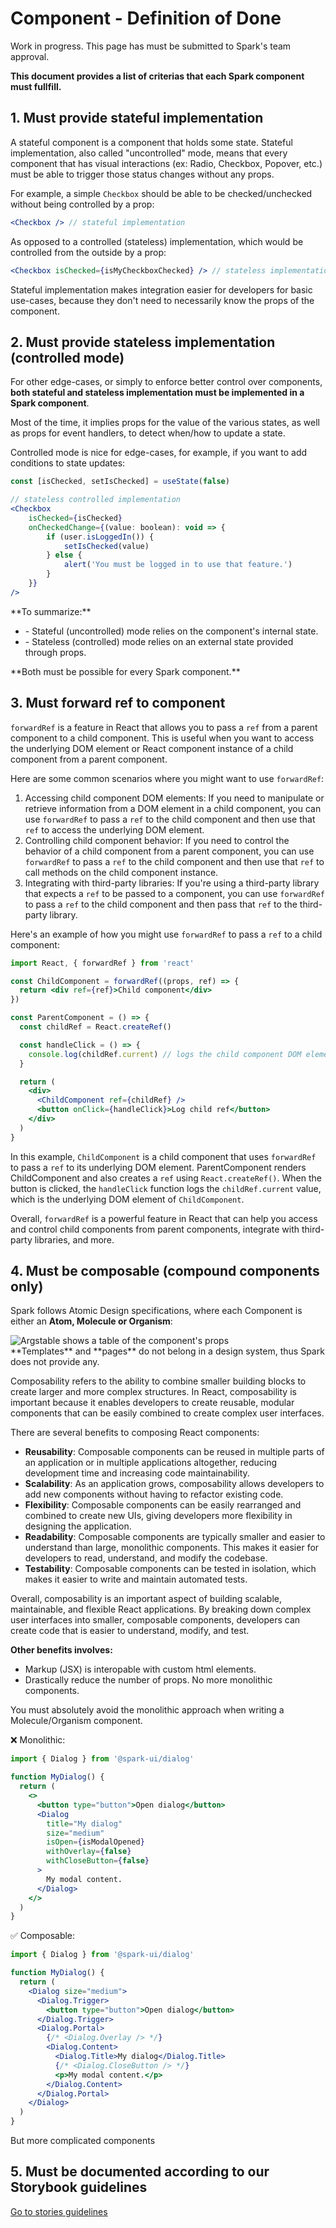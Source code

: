 
<Meta title="Practices/Component - Definition of Done" />

# Component - Definition of Done

<Alert kind="warning">
  Work in progress. This page has must be submitted to Spark's team approval.
</Alert>

**This document provides a list of criterias that each Spark component must fullfill.**

## 1. Must provide stateful implementation

A stateful component is a component that holds some state.
Stateful implementation, also called "uncontrolled" mode, means that every component that has visual interactions (ex: Radio, Checkbox, Popover, etc.) must be able to trigger those status changes without any props.

For example, a simple `Checkbox` should be able to be checked/unchecked without being controlled by a prop:

```jsx
<Checkbox /> // stateful implementation
```

As opposed to a controlled (stateless) implementation, which would be controlled from the outside by a prop:

```jsx
<Checkbox isChecked={isMyCheckboxChecked} /> // stateless implementation
```

Stateful implementation makes integration easier for developers for basic use-cases, because they don't need to necessarily know the props of the component.

## 2. Must provide stateless implementation (controlled mode)

For other edge-cases, or simply to enforce better control over components, **both stateful and stateless implementation must be implemented in a Spark component**.

Most of the time, it implies props for the value of the various states, as well as props for event handlers, to detect when/how to update a state.

Controlled mode is nice for edge-cases, for example, if you want to add conditions to state updates:

```jsx
const [isChecked, setIsChecked] = useState(false)

// stateless controlled implementation
<Checkbox
    isChecked={isChecked}
    onCheckedChange={(value: boolean): void => {
        if (user.isLoggedIn()) {
            setIsChecked(value)
        } else {
            alert('You must be logged in to use that feature.')
        }
    }}
/>
```

<Alert kind="info">
  <p>**To summarize:**</p>
  <ul class="p-md">
    <li>- Stateful (uncontrolled) mode relies on the component's internal state.</li>
    <li>- Stateless (controlled) mode relies on an external state provided through props.</li>
  </ul>
  <p>**Both must be possible for every Spark component.**</p>
</Alert>

## 3. Must forward ref to component

`forwardRef` is a feature in React that allows you to pass a `ref` from a parent component to a child component. This is useful when you want to access the underlying DOM element or React component instance of a child component from a parent component.

Here are some common scenarios where you might want to use `forwardRef`:

1. Accessing child component DOM elements: If you need to manipulate or retrieve information from a DOM element in a child component, you can use `forwardRef` to pass a `ref` to the child component and then use that `ref` to access the underlying DOM element.
2. Controlling child component behavior: If you need to control the behavior of a child component from a parent component, you can use `forwardRef` to pass a `ref` to the child component and then use that `ref` to call methods on the child component instance.
3. Integrating with third-party libraries: If you're using a third-party library that expects a `ref` to be passed to a component, you can use `forwardRef` to pass a `ref` to the child component and then pass that `ref` to the third-party library.

Here's an example of how you might use `forwardRef` to pass a `ref` to a child component:

```jsx
import React, { forwardRef } from 'react'

const ChildComponent = forwardRef((props, ref) => {
  return <div ref={ref}>Child component</div>
})

const ParentComponent = () => {
  const childRef = React.createRef()

  const handleClick = () => {
    console.log(childRef.current) // logs the child component DOM element
  }

  return (
    <div>
      <ChildComponent ref={childRef} />
      <button onClick={handleClick}>Log child ref</button>
    </div>
  )
}
```

In this example, `ChildComponent` is a child component that uses `forwardRef` to pass a `ref` to its underlying DOM element. ParentComponent renders ChildComponent and also creates a `ref` using `React.createRef()`. When the button is clicked, the `handleClick` function logs the `childRef.current` value, which is the underlying DOM element of `ChildComponent`.

Overall, `forwardRef` is a powerful feature in React that can help you access and control child components from parent components, integrate with third-party libraries, and more.

## 4. Must be composable (compound components only)

Spark follows Atomic Design specifications, where each Component is either an **Atom, Molecule or Organism**:

<div class="flex justify-center pb-lg">
  <img width={800} src={AtomicDesignPNG} alt="Argstable shows a table of the component's props" />
</div>

<Alert kind="info">
  **Templates** and **pages** do not belong in a design system, thus Spark does not provide any.
</Alert>

Composability refers to the ability to combine smaller building blocks to create larger and more complex structures. In React, composability is important because it enables developers to create reusable, modular components that can be easily combined to create complex user interfaces.

There are several benefits to composing React components:

- **Reusability**: Composable components can be reused in multiple parts of an application or in multiple applications altogether, reducing development time and increasing code maintainability.
- **Scalability**: As an application grows, composability allows developers to add new components without having to refactor existing code.
- **Flexibility**: Composable components can be easily rearranged and combined to create new UIs, giving developers more flexibility in designing the application.
- **Readability**: Composable components are typically smaller and easier to understand than large, monolithic components. This makes it easier for developers to read, understand, and modify the codebase.
- **Testability**: Composable components can be tested in isolation, which makes it easier to write and maintain automated tests.

Overall, composability is an important aspect of building scalable, maintainable, and flexible React applications. By breaking down complex user interfaces into smaller, composable components, developers can create code that is easier to understand, modify, and test.

**Other benefits involves:**

- Markup (JSX) is interopable with custom html elements.
- Drastically reduce the number of props. No more monolithic components.

<p className="sb-unstyled font-bold text-error">
  You must absolutely avoid the monolithic approach when writing a Molecule/Organism component.
</p>

❌ Monolithic:

```jsx
import { Dialog } from '@spark-ui/dialog'

function MyDialog() {
  return (
    <>
      <button type="button">Open dialog</button>
      <Dialog
        title="My dialog"
        size="medium"
        isOpen={isModalOpened}
        withOverlay={false}
        withCloseButton={false}
      >
        My modal content.
      </Dialog>
    </>
  )
}
```

✅ Composable:

```jsx
import { Dialog } from '@spark-ui/dialog'

function MyDialog() {
  return (
    <Dialog size="medium">
      <Dialog.Trigger>
        <button type="button">Open dialog</button>
      </Dialog.Trigger>
      <Dialog.Portal>
        {/* <Dialog.Overlay /> */}
        <Dialog.Content>
          <Dialog.Title>My dialog</Dialog.Title>
          {/* <Dialog.CloseButton /> */}
          <p>My modal content.</p>
        </Dialog.Content>
      </Dialog.Portal>
    </Dialog>
  )
}
```

But more complicated components

## 5. Must be documented according to our Storybook guidelines

[Go to stories guidelines](?path=/docs/contributing-writing-stories--docs)
